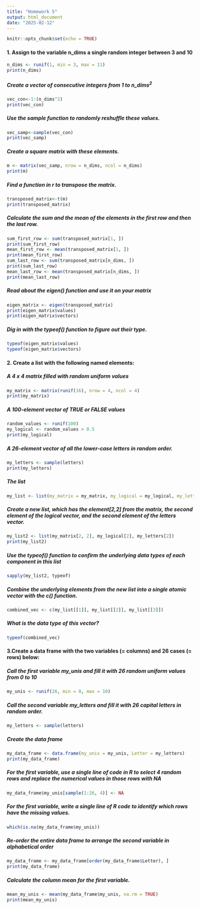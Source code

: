 ```yaml
---
title: "Homework 5"
output: html_document
date: "2025-02-12"
---
```


```r
knitr::opts_chunk$set(echo = TRUE)
```

#### 1. Assign to the variable n_dims a single random integer between 3 and 10
```r
n_dims <- runif(1, min = 3, max = 11)
print(n_dims)
```
##### Create a vector of consecutive integers from 1 to n_dims^2^
```r
vec_con<-1:(n_dims^2)
print(vec_con)
```

##### Use the sample function to randomly reshuffle these values.
```r
vec_samp<-sample(vec_con)
print(vec_samp)
```
##### Create a square matrix with these elements.
```r
m <- matrix(vec_samp, nrow = n_dims, ncol = n_dims)
print(m)
```
##### Find a function in r to transpose the matrix.
```r
transposed_matrix<-t(m)
print(transposed_matrix)
```
##### Calculate the sum and the mean of the elements in the first row and then the last row.
```r
sum_first_row <- sum(transposed_matrix[1, ])
print(sum_first_row)
mean_first_row <- mean(transposed_matrix[1, ])
print(mean_first_row)
sum_last_row <- sum(transposed_matrix[n_dims, ])
print(sum_last_row)
mean_last_row <- mean(transposed_matrix[n_dims, ])
print(mean_last_row)
```
##### Read about the eigen() function and use it on your matrix
```r
eigen_matrix <- eigen(transposed_matrix)
print(eigen_matrix$values)
print(eigen_matrix$vectors)
```
##### Dig in with the typeof() function to figure out their type.
```r
typeof(eigen_matrix$values)
typeof(eigen_matrix$vectors)
```


#### 2. Create a list with the following named elements:


##### A 4 x 4 matrix filled with random uniform values
```r
my_matrix <- matrix(runif(16), nrow = 4, ncol = 4)
print(my_matrix)
```
##### A 100-element vector of TRUE or FALSE values
```r
random_values <- runif(100)
my_logical <- random_values > 0.5
print(my_logical)
```
##### A 26-element vector of all the lower-case letters in random order.
```r
my_letters <- sample(letters)
print(my_letters)
```
##### The list
```r
my_list <- list(my_matrix = my_matrix, my_logical = my_logical, my_letters = my_letters)
```
##### Create a new list, which has the element[2,2] from the matrix, the second element of the logical vector, and the second element of the letters vector.
```r
my_list2 <- list(my_matrix[2, 2], my_logical[2], my_letters[2])
print(my_list2)
```
##### Use the typeof() function to confirm the underlying data types of each component in this list
```r
sapply(my_list2, typeof)
```
##### Combine the underlying elements from the new list into a single atomic vector with the c() function.
```r
combined_vec <- c(my_list[[1]], my_list[[2]], my_list[[3]])
```
##### What is the data type of this vector?
```r
typeof(combined_vec)
```

#### 3.Create a data frame with the two variables (= columns) and 26 cases (= rows) below:


##### Call the first variable my_unis and fill it with 26 random uniform values from 0 to 10
```r
my_unis <- runif(26, min = 0, max = 10)
```
##### Call the second variable my_letters and fill it with 26 capital letters in random order.
```r
my_letters <- sample(letters)
```
##### Create the data frame
```r
my_data_frame <- data.frame(my_unis = my_unis, Letter = my_letters)
print(my_data_frame)
```
##### For the first variable, use a single line of code in R to select 4 random rows and replace the numerical values in those rows with NA
```r
my_data_frame$my_unis[sample(1:26, 4)] <- NA
```
##### For the first variable, write a single line of R code to identify which rows have the missing values.
```r
which(is.na(my_data_frame$my_unis))
```
##### Re-order the entire data frame to arrange the second variable in alphabetical order
```r
my_data_frame <- my_data_frame[order(my_data_frame$Letter), ]
print(my_data_frame)
```
##### Calculate the column mean for the first variable.
```r
mean_my_unis <- mean(my_data_frame$my_unis, na.rm = TRUE)
print(mean_my_unis)
```

